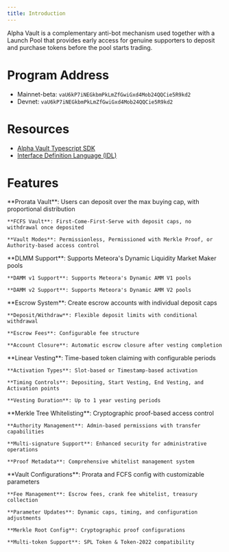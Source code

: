 ```yaml
---
title: Introduction
---
```


Alpha Vault is a complementary anti-bot mechanism used together with a Launch Pool that provides early access for genuine supporters to deposit and purchase tokens before the pool starts trading.

# Program Address

- Mainnet-beta: `vaU6kP7iNEGkbmPkLmZfGwiGxd4Mob24QQCie5R9kd2`
- Devnet: `vaU6kP7iNEGkbmPkLmZfGwiGxd4Mob24QQCie5R9kd2`

# Resources

- [Alpha Vault Typescript SDK](https://github.com/MeteoraAg/alpha-vault-sdk)
- [Interface Definition Language (IDL)](https://github.com/MeteoraAg/alpha-vault-sdk/blob/main/idls/alpha_vault.json)

# Features

<CardGroup cols={1}>
  <Card title="Vault System" icon="vault" iconType="solid">
    **Prorata Vault**: Users can deposit over the max buying cap, with proportional distribution
    
    **FCFS Vault**: First-Come-First-Serve with deposit caps, no withdrawal once deposited
    
    **Vault Modes**: Permissionless, Permissioned with Merkle Proof, or Authority-based access control
  </Card>
  
  <Card title="AMM Integration" icon="arrows-rotate" iconType="solid">
    **DLMM Support**: Supports Meteora's Dynamic Liquidity Market Maker pools
    
    **DAMM v1 Support**: Supports Meteora's Dynamic AMM V1 pools
    
    **DAMM v2 Support**: Supports Meteora's Dynamic AMM V2 pools
    
  </Card>
  
  <Card title="User Management" icon="users" iconType="solid">
    **Escrow System**: Create escrow accounts with individual deposit caps
    
    **Deposit/Withdraw**: Flexible deposit limits with conditional withdrawal
    
    **Escrow Fees**: Configurable fee structure
    
    **Account Closure**: Automatic escrow closure after vesting completion
  </Card>
  
  <Card title="Token Distribution & Vesting" icon="clock" iconType="solid">
    **Linear Vesting**: Time-based token claiming with configurable periods
    
    **Activation Types**: Slot-based or Timestamp-based activation
    
    **Timing Controls**: Depositing, Start Vesting, End Vesting, and Activation points
    
    **Vesting Duration**: Up to 1 year vesting periods
  </Card>
  
  <Card title="Security & Permissions" icon="shield-check" iconType="solid">
    **Merkle Tree Whitelisting**: Cryptographic proof-based access control
    
    **Authority Management**: Admin-based permissions with transfer capabilities
    
    **Multi-signature Support**: Enhanced security for administrative operations
    
    **Proof Metadata**: Comprehensive whitelist management system
  </Card>
  
  <Card title="Highly Configurable" icon="gear" iconType="solid">
    **Vault Configurations**: Prorata and FCFS config with customizable parameters
    
    **Fee Management**: Escrow fees, crank fee whitelist, treasury collection
    
    **Parameter Updates**: Dynamic caps, timing, and configuration adjustments
    
    **Merkle Root Config**: Cryptographic proof configurations
    
    **Multi-token Support**: SPL Token & Token-2022 compatibility
  </Card>
  
  
 
</CardGroup>